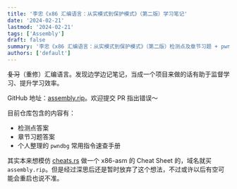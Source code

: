 ```yaml
---
title: '李忠《x86 汇编语言：从实模式到保护模式》（第二版）学习笔记'
date: '2024-02-21'
lastmod: '2024-02-21'
tags: ['Assembly']
draft: false
summary: '李忠《x86 汇编语言：从实模式到保护模式》（第二版）检测点及章节习题 + pwndbg 速查手册'
authors: ['default']
---
```


~~复习~~（重修）汇编语言。发现边学边记笔记，当成一个项目来做的话有助于监督学习、提升学习效率。

GitHub 地址：[assembly.rip](https://github.com/CuB3y0nd/assembly.rip)。欢迎提交 PR 指出错误～

目前仓库包含的内容有：

 - 检测点答案
 - 章节习题答案
 - 个人整理的 `pwndbg` 常用指令速查手册

其实本来想模仿 [cheats.rs](https://cheats.rs) 做一个 x86-asm 的 Cheat Sheet 的，域名就买 `assembly.rip`。但是经过深思后还是暂时放弃了这个想法，不过或许以后有空可能会重启也说不准。

